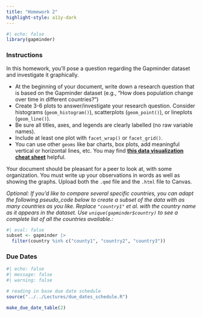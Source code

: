 ```yaml
---
title: "Homework 2"
highlight-style: a11y-dark
---
```


```r
#| echo: false
library(gapminder)
```

### Instructions

In this homework, you'll pose a question regarding the Gapminder dataset and investigate it graphically. 

* At the beginning of your document, write down a research question that is based on the Gapminder dataset (e.g., "How does population change over time in different countries?")
* Create 3-6 plots to answer/investigate your research question. Consider histograms (`geom_histogram()`), scatterplots (`geom_point()`), or lineplots (`geom_line()`).
* Be sure all titles, axes, and legends are clearly labelled (no raw variable names).
* Include at least one plot with `facet_wrap()` or `facet_grid()`.
* You can use other `geoms` like bar charts, box plots, add meaningful vertical or horizontal lines, etc. You may find [**this data visualization cheat sheet**](https://rstudio.github.io/cheatsheets/data-visualization.pdf) helpful.

Your document should be pleasant for a peer to look at, with some organization. You must write up your observations in words as well as showing the graphs. Upload both the `.qmd` file and the `.html` file to Canvas. 

*Optional: If you'd like to compare several specific countries, you can adapt the following pseudo_code below to create a subset of the data with as many countries as you like. Replace `"country1"` et al. with the country name as it appears in the dataset. Use `unique(gapminder$country)` to see a complete list of all the countries available.:*

```r
#| eval: false
subset <- gapminder |> 
  filter(country %in% c("county1", "country2", "country3"))
```


### Due Dates

```r
#| echo: false
#| message: false
#| warning: false

# reading in base due date schedule
source("../../Lectures/due_dates_schedule.R")

make_due_date_table(2)
```